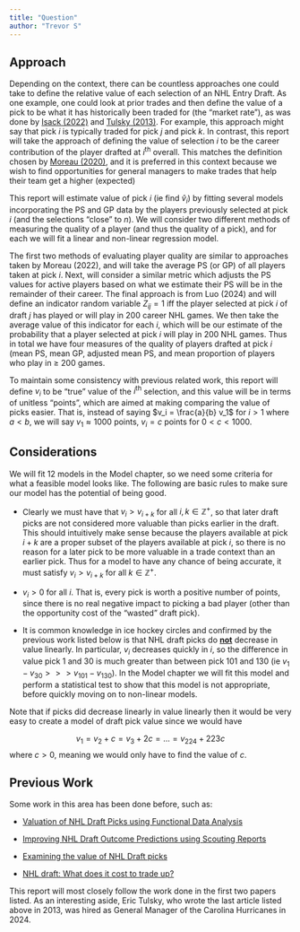 ```yaml
---
title: "Question"
author: "Trevor S"
---
```


## Approach

Depending on the context, there can be countless approaches one could take to define the relative value of each selection of an NHL Entry Draft. As one example, one could look at prior trades and then define the value of a pick to be what it has historically been traded for (the "market rate"), as was done by [Isack (2022)](https://soundofhockey.com/2022/06/06/examining-the-value-of-nhl-draft-picks/) and [Tulsky (2013)](https://www.broadstreethockey.com/post/nhl-draft-pick-value-trading-up/). For example, this approach might say that pick $i$ is typically traded for pick $j$ and pick $k$. In contrast, this report will take the approach of defining the value of selection $i$ to be the career contribution of the player drafted at $i^{\text{th}}$ overall. This matches the definition chosen by [Moreau (2020)](https://summit.sfu.ca/_flysystem/fedora/2023-02/etd22223.pdf), and it is preferred in this context because we wish to find opportunities for general managers to make trades that help their team get a higher (expected)

This report will estimate value of pick $i$ (ie find $\hat v_i$) by fitting several models incorporating the PS and GP data by the players previously selected at pick $i$ (and the selections "close" to $n$). We will consider two different methods of measuring the quality of a player (and thus the quality of a pick), and for each we will fit a linear and non-linear regression model.

The first two methods of evaluating player quality are similar to approaches taken by Moreau (2022), and will take the average PS (or GP) of all players taken at pick $i$. Next, will consider a similar metric which adjusts the PS values for active players based on what we estimate their PS will be in the remainder of their career. The final approach is from Luo (2024) and will define an indicator random variable $Z_{ij} = 1$ iff the player selected at pick $i$ of draft $j$ has played or will play in 200 career NHL games. We then take the average value of this indicator for each $i$, which will be our estimate of the probability that a player selected at pick $i$ will play in 200 NHL games. Thus in total we have four measures of the quality of players drafted at pick $i$ (mean PS, mean GP, adjusted mean PS, and mean proportion of players who play in $\ge$ 200 games.

To maintain some consistency with previous related work, this report will define $v_i$ to be "true" value of the $i^{\text{th}}$ selection, and this value will be in terms of unitless "points", which are aimed at making comparing the value of picks easier. That is, instead of saying $v_i = \frac{a}{b} v_1$ for $i > 1$ where $a < b$, we will say $v_1 \approx 1000$ points, $v_i = c$ points for $0 < c < 1000$.

## Considerations

We will fit 12 models in the Model chapter, so we need some criteria for what a feasible model looks like. The following are basic rules to make sure our model has the potential of being good.

-   Clearly we must have that $v_i > v_{i+k}$ for all $i, k \in \mathbb Z^+$, so that later draft picks are not considered more valuable than picks earlier in the draft. This should intuitively make sense because the players available at pick $i+k$ are a proper subset of the players available at pick $i$, so there is no reason for a later pick to be more valuable in a trade context than an earlier pick. Thus for a model to have any chance of being accurate, it must satisfy $v_i > v_{i+k}$ for all $k \in \mathbb Z^+$.

-   $v_i > 0$ for all $i$. That is, every pick is worth a positive number of points, since there is no real negative impact to picking a bad player (other than the opportunity cost of the "wasted" draft pick).

-   It is common knowledge in ice hockey circles and confirmed by the previous work listed below is that NHL draft picks do [**not**]{.underline} decrease in value linearly. In particular, $v_i$ decreases quickly in $i$, so the difference in value pick 1 and 30 is much greater than between pick 101 and 130 (ie $v_1 - v_{30} >>> v_{101} - v_{130}$). In the Model chapter we will fit this model and perform a statistical test to show that this model is not appropriate, before quickly moving on to non-linear models.

Note that if picks did decrease linearly in value linearly then it would be very easy to create a model of draft pick value since we would have

$$ v_1 = v_2 + c = v_3 + 2c = ... = v_{224} + 223c $$where $c > 0$, meaning we would only have to find the value of $c$.

## Previous Work

Some work in this area has been done before, such as:

-   [Valuation of NHL Draft Picks using Functional Data Analysis](https://summit.sfu.ca/_flysystem/fedora/2023-02/etd22223.pdf)

-   [Improving NHL Draft Outcome Predictions using Scouting Reports](https://hluo27.github.io/assets/files/NHL_Draft_Scouting_Reports.pdf)

-   [Examining the value of NHL Draft picks](https://soundofhockey.com/2022/06/06/examining-the-value-of-nhl-draft-picks/amp/)

-   [NHL draft: What does it cost to trade up?](https://www.broadstreethockey.com/post/nhl-draft-pick-value-trading-up/)

This report will most closely follow the work done in the first two papers listed. As an interesting aside, Eric Tulsky, who wrote the last article listed above in 2013, was hired as General Manager of the Carolina Hurricanes in 2024.

